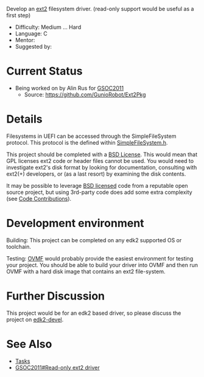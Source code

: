 <!-- [[Category:GSOC2011]] -->
<!-- [[Category:Tasks]] -->
Develop an [[Wikipedia:Ext2|ext2]] filesystem driver.  (read-only support would be useful as a first step)

* Difficulty: Medium ... Hard
* Language: C
* Mentor: {{sfuser|geekboy15a}}
* Suggested by: {{sfuser|rsun3}}

=Current Status=
* Being worked on by Alin Rus for [[GSOC2011]]
** Source: https://github.com/GunioRobot/Ext2Pkg

=Details=
Filesystems in UEFI can be accessed through the SimpleFileSystem protocol.  This protocol is the defined within [https://github.com/tianocore/edk2/blob/master/MdePkg/Include/Protocol/SimpleFileSystem.h SimpleFileSystem.h].

This project should be completed with a [[BSD License]].
This would mean that GPL licenses ext2 code or header files cannot be used.
You would need to investigate ext2's disk format by looking for documentation,
consulting with ext2(+) developers, or (as a last resort) by examining the disk contents.

It may be possible to leverage [[BSD License|BSD licensed]] code from a
reputable open source project, but using 3rd-party code does add
some extra complexity (see [[Code Contributions]]).

=Development environment=
Building: This project can be completed on any edk2 supported OS or toolchain.

Testing: [https://github.com/tianocore/tianocore.github.io/wiki/OVMF OVMF] would probably provide the easiest environment for testing your project.  You should be able to build your driver into OVMF and then run OVMF with a hard disk image that contains an ext2 file-system.

=Further Discussion=
This project would be for an edk2 based driver, so please discuss the project on [[edk2-devel]].

=See Also=
* [[Tasks]]
* [[GSOC2011#Read-only ext2 driver]]